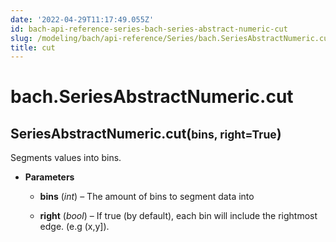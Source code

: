 ```yaml
---
date: '2022-04-29T11:17:49.055Z'
id: bach-api-reference-series-bach-series-abstract-numeric-cut
slug: /modeling/bach/api-reference/Series/bach.SeriesAbstractNumeric.cut/
title: cut
---
```


# bach.SeriesAbstractNumeric.cut

<div class="method">
<h2 class="signature-class"><span class="additional-name">SeriesAbstractNumeric.</span><span class="name">cut(</span><small class="parameter-list"><span class="parameter" id="bins">bins</span>, <span class="parameter" id="right">right=True</span></small>)</h2>


<div class="content">

Segments values into bins.


* **Parameters**

    
    * **bins** (*int*) – The amount of bins to segment data into


    * **right** (*bool*) – If true (by default), each bin will include the rightmost edge. (e.g (x,y]).



</div>

</div>
